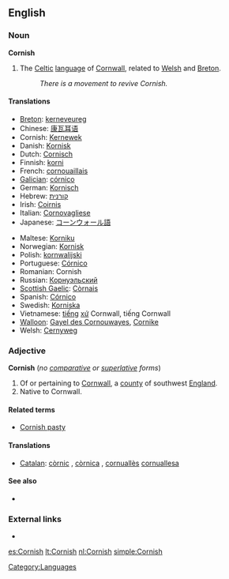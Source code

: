 ==English==

===Noun===
{{wikipedia}}
'''Cornish'''

# The [[Celtic]] [[language]] of [[Cornwall]], related to [[Welsh]] and [[Breton]].
#: ''There is a movement to revive Cornish.''

====Translations====
{{trans-top|language}}
* [[Breton]]: [[kerneveureg]]
* Chinese: [[康瓦耳语]]
* Cornish: [[Kernewek]]
* Danish: [[Kornisk]]
* Dutch: [[Cornisch]]
* Finnish: [[korni]]
* French: [[cornouaillais]]
* [[Galician]]: [[córnico]]
* German: [[Kornisch]]
* Hebrew: [[קורנית]]
* Irish: [[Coirnis]]
* Italian: [[Cornovagliese]]
* Japanese: [[コーンウォール語]]
{{trans-mid}}
* Maltese: [[Korniku]]
* Norwegian: [[Kornisk]]
* Polish: [[kornwalijski]]
* Portuguese: [[Córnico]]
* Romanian: Cornish
* Russian: [[Корнуэльский]]
* [[Scottish Gaelic]]: [[Còrnais]]
* Spanish: [[Córnico]]
* Swedish: [[Korniska]]
* Vietnamese: [[tiếng]] [[xứ]] Cornwall, tiếng Cornwall
* [[Walloon]]: [[Gayel des Cornouwayes]], [[Cornike]]
* Welsh: [[Cernyweg]]
{{trans-bottom}}

===Adjective===
'''Cornish''' (''no [[comparative]] or [[superlative]] forms'')

# Of or pertaining to [[Cornwall]], a [[county]] of southwest [[England]].
# Native to Cornwall.

====Related terms====
* [[Cornish pasty]]

====Translations====
{{trans-top|of Cornwall}}
* [[Catalan]]: [[còrnic]] {{m}}, [[còrnica]] {{f}}, [[cornuallès]] {{m}} [[cornuallesa]] {{f}}
{{trans-mid}}
{{trans-bottom}}

{{trans-top|native to Cornwall}}
{{trans-mid}}
{{trans-bottom}}

====See also====
{{interwiktionary|code=kw}}
* {{websters-online}}

===External links===
* {{ISO 639|link=Ethnologue|1code=kw|code=cor}}

[[Category:Languages]]

[[es:Cornish]]
[[lt:Cornish]]
[[nl:Cornish]]
[[simple:Cornish]]